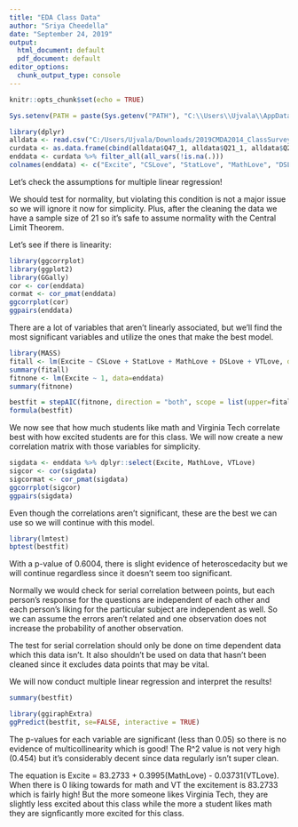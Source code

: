 ---
title: "EDA Class Data"
author: "Sriya Cheedella"
date: "September 24, 2019"
output:
  html_document: default
  pdf_document: default
editor_options:
  chunk_output_type: console
---

```{r setup, include=FALSE}
knitr::opts_chunk$set(echo = TRUE)
```

```{r setup tex, echo=FALSE}
Sys.setenv(PATH = paste(Sys.getenv("PATH"), "C:\\Users\\Ujvala\\AppData\\Local\\Programs\\MiKTeX 2.9\\miktex\\bin\\x64", sep=.Platform$path.sep))
```

```{r data, echo=TRUE}
library(dplyr)
alldata <- read.csv("C:/Users/Ujvala/Downloads/2019CMDA2014_ClassSurvey_Complete (1).csv", header=TRUE)
curdata <- as.data.frame(cbind(alldata$Q47_1, alldata$Q21_1, alldata$Q22_1, alldata$Q23_1, alldata$Q24_1, alldata$Q25_1))
enddata <- curdata %>% filter_all(all_vars(!is.na(.)))
colnames(enddata) <- c("Excite", "CSLove", "StatLove", "MathLove", "DSLove", "VTLove")
```
Let's check the assumptions for multiple linear regression!

We should test for normality, but violating this condition is not a major issue so we will ignore it now for simplicity. Plus, after the cleaning the data we have a sample size of 21 so it's safe to assume normality with the Central Limit Theorem.

Let's see if there is linearity:
```{r cormatrix, echo=TRUE}
library(ggcorrplot)
library(ggplot2)
library(GGally)
cor <- cor(enddata)
cormat <- cor_pmat(enddata)
ggcorrplot(cor)
ggpairs(enddata)
```
There are a lot of variables that aren't linearly associated, but we'll find the most significant variables and utilize the ones that make the best model.

```{r stepwise, echo=TRUE}
library(MASS)
fitall <- lm(Excite ~ CSLove + StatLove + MathLove + DSLove + VTLove, data=enddata)
summary(fitall)
fitnone <- lm(Excite ~ 1, data=enddata)
summary(fitnone)

bestfit = stepAIC(fitnone, direction = "both", scope = list(upper=fitall, lower=fitnone))
formula(bestfit)
```
We now see that how much students like math and Virginia Tech correlate best with how excited students are for this class. We will now create a new correlation matrix with those variables for simplicity.

```{r newcor, echo=TRUE}
sigdata <- enddata %>% dplyr::select(Excite, MathLove, VTLove)
sigcor <- cor(sigdata)
sigcormat <- cor_pmat(sigdata)
ggcorrplot(sigcor)
ggpairs(sigdata)

```
Even though the correlations aren't significant, these are the best we can use so we will continue with this model.

```{r homoscedacity, echo=TRUE}
library(lmtest)
bptest(bestfit)
```
With a p-value of 0.6004, there is slight evidence of heteroscedacity but we will continue regardless since it doesn't seem too significant.

Normally we would check for serial correlation between points, but each person's response for the questions are independent of each other and each person's liking for the particular subject are independent as well. So we can assume the errors aren't related and one observation does not increase the probability of another observation.

The test for serial correlation should only be done on time dependent data which this data isn't. It also shouldn't be used on data that hasn't been cleaned since it excludes data points that may be vital.

We will now conduct multiple linear regression and interpret the results!

```{r mls, echo=TRUE}
summary(bestfit)

library(ggiraphExtra)
ggPredict(bestfit, se=FALSE, interactive = TRUE)
```
The p-values for each variable are significant (less than 0.05) so there is no evidence of multicollinearity which is good! The R^2 value is not very high (0.454) but it's considerably decent since data regularly isn't super clean.

The equation is Excite = 83.2733 + 0.3995(MathLove) - 0.03731(VTLove). When there is 0 liking towards for math and VT the excitement is 83.2733 which is fairly high! But the more someone likes Virginia Tech, they are slightly less excited about this class while the more a student likes math they are signficantly more excited for this class.


